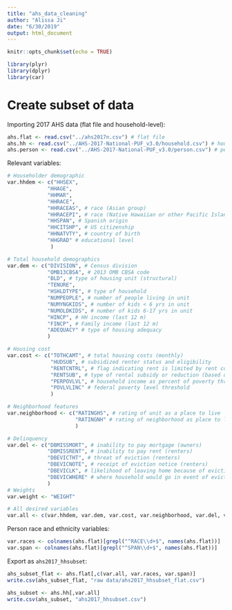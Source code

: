 ```yaml
---
title: "ahs_data_cleaning"
author: "Alissa Ji"
date: "6/30/2019"
output: html_document
---
```


```r
knitr::opts_chunk$set(echo = TRUE)
```

```r
library(plyr)
library(dplyr)
library(car)
```

# Create subset of data
Importing 2017 AHS data (flat file and household-level):
```r
ahs.flat <- read.csv("../ahs2017n.csv") # flat file
ahs.hh <- read.csv("../AHS-2017-National-PUF_v3.0/household.csv") # household
ahs.person <- read.csv("../AHS-2017-National-PUF_v3.0/person.csv") # person file
```

Relevant variables:
```r
# Householder demographic
var.hhdem <- c("HHSEX", 
             "HHAGE", 
             "HHMAR", 
             "HHRACE", 
             "HHRACEAS", # race (Asian group)
             "HHRACEPI", # race (Native Hawaiian or other Pacific Islander group)
             "HHSPAN", # Spanish origin
             "HHCITSHP", # US citizenship
             "HHNATVTY", # country of birth
             "HHGRAD" # educational level
              )

# Total household demographics
var.dem <- c("DIVISION", # Census division
             "OMB13CBSA", # 2013 OMB CBSA code
             "BLD", # type of housing unit (structural)
             "TENURE",
             "HSHLDTYPE", # type of household
             "NUMPEOPLE", # number of people living in unit
             "NUMYNGKIDS", # number of kids < 6 yrs in unit
             "NUMOLDKIDS", # number of kids 6-17 yrs in unit
             "HINCP", # HH income (last 12 m)
             "FINCP", # Family income (last 12 m)
             "ADEQUACY" # type of housing adequacy
             )

# Housing cost
var.cost <- c("TOTHCAMT", # total housing costs (monthly)
              "HUDSUB", # subsidized renter status and eligibility
              "RENTCNTRL", # flag indicating rent is limited by rent control or stabilization 
              "RENTSUB", # type of rental subsidy or reduction (based on respondent report)
              "PERPOVLVL", # household income as percent of poverty threshold (rounded) 
              "POVLVLINC" # federal poverty level threshold 
              )

# Neighborhood features
var.neighborhood <- c("RATINGHS", # rating of unit as a place to live
                      "RATINGNH" # rating of neighborhood as place to live
                      )

# Delinquency
var.del <- c("DBMISSMORT", # inability to pay mortgage (owners)
             "DBMISSRENT", # inability to pay rent (renters)
             "DBEVICTHT", # threat of eviction (renters)
             "DBEVICNOTE", # receipt of eviction notice (renters)
             "DBEVICLK", # likelihood of leaving home because of eviction (renters)
             "DBEVICWHERE" # where household would go in event of eviction (renters)
             )
# Weights
var.weight <- "WEIGHT"

# All desired variables
var.all <- c(var.hhdem, var.dem, var.cost, var.neighborhood, var.del, var.weight)
```

Person race and ethnicity variables:
```r
var.races <- colnames(ahs.flat)[grepl("^RACE\\d+$", names(ahs.flat))]
var.span <- colnames(ahs.flat)[grepl("^SPAN\\d+$", names(ahs.flat))]
```

Export as `ahs2017_hhsubset`:
```r
ahs_subset_flat <- ahs.flat[,c(var.all, var.races, var.span)]
write.csv(ahs_subset_flat, "raw data/ahs2017_hhsubset_flat.csv")

ahs_subset <- ahs.hh[,var.all]
write.csv(ahs_subset, "ahs2017_hhsubset.csv")
```
